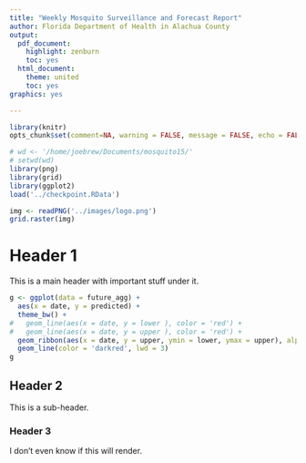 ```yaml
---
title: "Weekly Mosquito Surveillance and Forecast Report"
author: Florida Department of Health in Alachua County
output:
  pdf_document:
    highlight: zenburn
    toc: yes
  html_document:
    theme: united
    toc: yes
graphics: yes

---
```


\begin{center}
Joe Brew \\
Ben Brew \\
Yoni Teitelbaum
\end{center}

```r
library(knitr)
opts_chunk$set(comment=NA, warning = FALSE, message = FALSE, echo = FALSE)
```

```r
# wd <- '/home/joebrew/Documents/mosquito15/'
# setwd(wd)
library(png)
library(grid)
library(ggplot2)
load('../checkpoint.RData')
```

```r
img <- readPNG('../images/logo.png')
grid.raster(img)
```

# Header 1  

This is a main header with important stuff under it.

```r
g <- ggplot(data = future_agg) + 
  aes(x = date, y = predicted) +
  theme_bw() +
#   geom_line(aes(x = date, y = lower ), color = 'red') +
#   geom_line(aes(x = date, y = upper ), color = 'red') +
  geom_ribbon(aes(x = date, y = upper, ymin = lower, ymax = upper), alpha = 0.5) +
  geom_line(color = 'darkred', lwd = 3) 
g 
```
## Header 2  

This is a sub-header.

### Header 3

I don't even know if this will render.